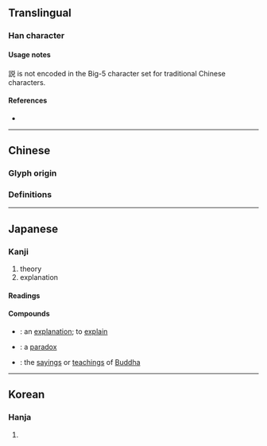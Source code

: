 {{also|說|说}}
{{character info/new}}
==Translingual==
{{Han simplified forms|說|説|说}}

===Han character===
{{Han char|rn=149|rad=言|as=07|sn=14|four=|canj=XYRCR,YRCRU|ids=⿰言兑}}

====Usage notes====
説 is not encoded in the Big-5 character set for traditional Chinese characters.

====References====
* {{Han ref|kx=1165.051|dkj=35556|hdz=63979.030|uh=8AAC|ud=35500|bh=90E0|bd=37088}}

----

==Chinese==

===Glyph origin===
{{Han etym}}

===Definitions===
{{zh-see|說|v}}

----

==Japanese==

===Kanji===
{{ja-kanji|grade=4|rs=言07}}

# theory
# explanation

====Readings====
{{ja-readings
|goon=えち, せ, せち
|kanon=えつ, せい, せつ
|kanyoon=ぜい
|kun=と-く
|nanori=あき, かぬ, かね, こと, さとし, つぐ, とき, とく, のぶ, ひさ
}}

====Compounds====
{{der-top|Compounds}}
* {{ja-r|説明|せつめい}}: an [[explanation]]; to [[explain]]
* {{ja-r|逆説|ぎゃくせつ}}: a [[paradox]]
* {{ja-r|仏説|ぶっせつ}}: the [[saying]]s or [[teaching]]s of [[Buddha]]
{{der-bottom}}

----

==Korean==

===Hanja===
{{ko-hanja|hangeul=[[설]], [[세]], 열|eumhun=|rv=seol, se, yeol|mr=sŏl, se, yŏl|y=sel, sey, yel}}

# {{defn|lang=ko|sort=言07}}